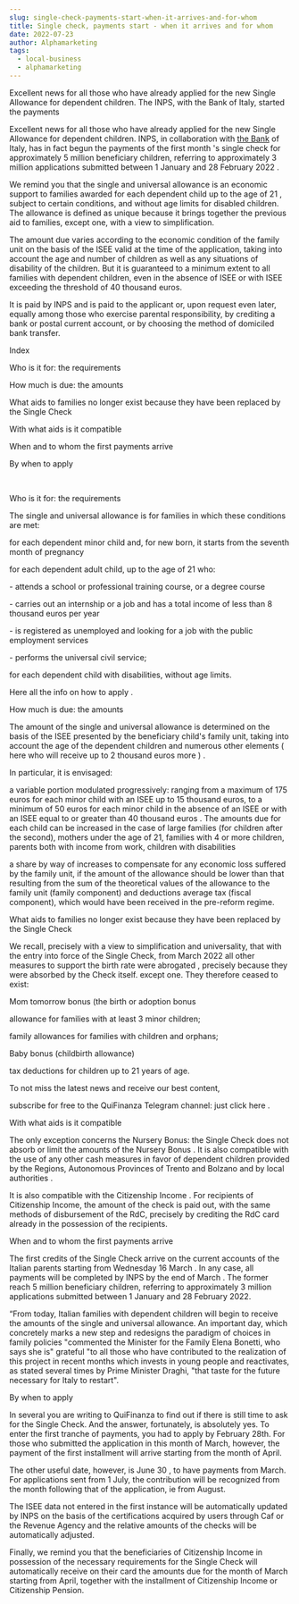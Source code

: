 ```yaml
---
slug: single-check-payments-start-when-it-arrives-and-for-whom
title: Single check, payments start - when it arrives and for whom
date: 2022-07-23
author: Alphamarketing
tags:
  - local-business
  - alphamarketing
---
```


Excellent news for all those who have already applied for the new Single Allowance for dependent children. The INPS, with the Bank of Italy, started the payments

Excellent news for all those who have already applied for the new Single Allowance for dependent children. INPS, in collaboration with [the Bank](https://www.indiacom.com/pune/hdfc-bank-pune-boat-club-branch_pune_pne_1225504.html) of Italy, has in fact begun the payments of the first month 's single check for approximately 5 million beneficiary children, referring to approximately 3 million applications submitted between 1 January and 28 February 2022 .

We remind you that the single and universal allowance is an economic support to families awarded for each dependent child up to the age of 21 , subject to certain conditions, and without age limits for disabled children. The allowance is defined as unique because it brings together the previous aid to families, except one, with a view to simplification.

The amount due varies according to the economic condition of the family unit on the basis of the ISEE valid at the time of the application, taking into account the age and number of children as well as any situations of disability of the children. But it is guaranteed to a minimum extent to all families with dependent children, even in the absence of ISEE or with ISEE exceeding the threshold of 40 thousand euros.

It is paid by INPS and is paid to the applicant or, upon request even later, equally among those who exercise parental responsibility, by crediting a bank or postal current account, or by choosing the method of domiciled bank transfer.

Index

Who is it for: the requirements

How much is due: the amounts

What aids to families no longer exist because they have been replaced by the Single Check

With what aids is it compatible

When and to whom the first payments arrive

By when to apply

 

Who is it for: the requirements

The single and universal allowance is for families in which these conditions are met:

for each dependent minor child and, for new born, it starts from the seventh month of pregnancy

for each dependent adult child, up to the age of 21 who:

\- attends a school or professional training course, or a degree course

\- carries out an internship or a job and has a total income of less than 8 thousand euros per year

\- is registered as unemployed and looking for a job with the public employment services

\- performs the universal civil service;

for each dependent child with disabilities, without age limits.

Here all the info on how to apply .

How much is due: the amounts

The amount of the single and universal allowance is determined on the basis of the ISEE presented by the beneficiary child's family unit, taking into account the age of the dependent children and numerous other elements ( here who will receive up to 2 thousand euros more ) .

In particular, it is envisaged:

a variable portion modulated progressively: ranging from a maximum of 175 euros for each minor child with an ISEE up to 15 thousand euros, to a minimum of 50 euros for each minor child in the absence of an ISEE or with an ISEE equal to or greater than 40 thousand euros . The amounts due for each child can be increased in the case of large families (for children after the second), mothers under the age of 21, families with 4 or more children, parents both with income from work, children with disabilities

a share by way of increases to compensate for any economic loss suffered by the family unit, if the amount of the allowance should be lower than that resulting from the sum of the theoretical values ​​of the allowance to the family unit (family component) and deductions average tax (fiscal component), which would have been received in the pre-reform regime.

What aids to families no longer exist because they have been replaced by the Single Check

We recall, precisely with a view to simplification and universality, that with the entry into force of the Single Check, from March 2022 all other measures to support the birth rate were abrogated , precisely because they were absorbed by the Check itself. except one. They therefore ceased to exist:

Mom tomorrow bonus (the birth or adoption bonus

allowance for families with at least 3 minor children;

family allowances for families with children and orphans;

Baby bonus (childbirth allowance)

tax deductions for children up to 21 years of age.

To not miss the latest news and receive our best content,

subscribe for free to the QuiFinanza Telegram channel: just click here .

With what aids is it compatible

The only exception concerns the Nursery Bonus: the Single Check does not absorb or limit the amounts of the Nursery Bonus . It is also compatible with the use of any other cash measures in favor of dependent children provided by the Regions, Autonomous Provinces of Trento and Bolzano and by local authorities .

It is also compatible with the Citizenship Income . For recipients of Citizenship Income, the amount of the check is paid out, with the same methods of disbursement of the RdC, precisely by crediting the RdC card already in the possession of the recipients.

When and to whom the first payments arrive

The first credits of the Single Check arrive on the current accounts of the Italian parents starting from Wednesday 16 March . In any case, all payments will be completed by INPS by the end of March . The former reach 5 million beneficiary children, referring to approximately 3 million applications submitted between 1 January and 28 February 2022.

“From today, Italian families with dependent children will begin to receive the amounts of the single and universal allowance. An important day, which concretely marks a new step and redesigns the paradigm of choices in family policies "commented the Minister for the Family Elena Bonetti, who says she is" grateful "to all those who have contributed to the realization of this project in recent months which invests in young people and reactivates, as stated several times by Prime Minister Draghi, "that taste for the future necessary for Italy to restart".

By when to apply

In several you are writing to QuiFinanza to find out if there is still time to ask for the Single Check. And the answer, fortunately, is absolutely yes. To enter the first tranche of payments, you had to apply by February 28th. For those who submitted the application in this month of March, however, the payment of the first installment will arrive starting from the month of April.

The other useful date, however, is June 30 , to have payments from March. For applications sent from 1 July, the contribution will be recognized from the month following that of the application, ie from August.

The ISEE data not entered in the first instance will be automatically updated by INPS on the basis of the certifications acquired by users through Caf or the Revenue Agency and the relative amounts of the checks will be automatically adjusted.

Finally, we remind you that the beneficiaries of Citizenship Income in possession of the necessary requirements for the Single Check will automatically receive on their card the amounts due for the month of March starting from April, together with the installment of Citizenship Income or Citizenship Pension.
